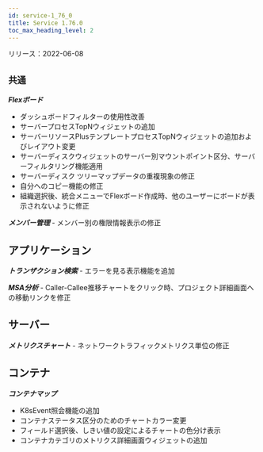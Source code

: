 ```yaml
---
id: service-1_76_0
title: Service 1.76.0
toc_max_heading_level: 2
---
```



リリース：2022-06-08

## `共通`

**_Flexボード_**

-   ダッシュボードフィルターの使用性改善
-   サーバープロセスTopNウィジェットの追加
-   サーバーリソースPlusテンプレートプロセスTopNウィジェットの追加およびレイアウト変更
-   サーバーディスクウィジェットのサーバー別マウントポイント区分、サーバーフィルタリング機能適用
-   サーバーディスク ツリーマップデータの重複現象の修正
-   自分へのコピー機能の修正
-   組織選択後、統合メニューでFlexボード作成時、他のユーザーにボードが表示されないように修正

**_メンバー管理_** - メンバー別の権限情報表示の修正

## アプリケーション

**_トランザクション検索_** - エラーを見る表示機能を追加

**_MSA分析_** - Caller-Callee推移チャートをクリック時、プロジェクト詳細画面への移動リンクを修正

## サーバー

**_メトリクスチャート_** - ネットワークトラフィックメトリクス単位の修正

## コンテナ

**_コンテナマップ_**

-   K8sEvent照会機能の追加
-   コンテナステータス区分のためのチャートカラー変更
-   フィールド選択後、しきい値の設定によるチャートの色分け表示
-   コンテナカテゴリのメトリクス詳細画面ウィジェットの追加

